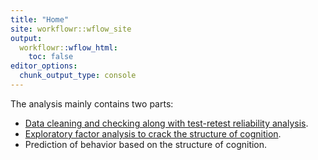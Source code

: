 ```yaml
---
title: "Home"
site: workflowr::wflow_site
output:
  workflowr::wflow_html:
    toc: false
editor_options:
  chunk_output_type: console
---
```


The analysis mainly contains two parts:

- [Data cleaning and checking along with test-retest reliability analysis](game_evaluation.html).
- [Exploratory factor analysis to crack the structure of cognition](explore_structure.html).
- Prediction of behavior based on the structure of cognition.
